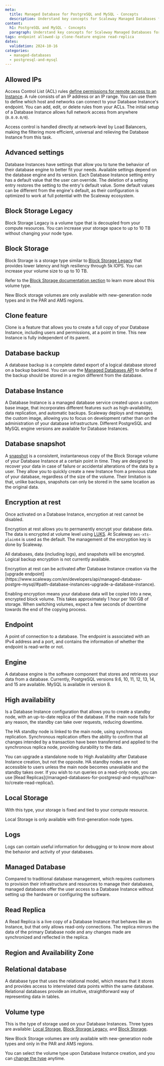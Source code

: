 ```yaml
---
meta:
  title: Managed Database for PostgreSQL and MySQL - Concepts
  description: Understand key concepts for Scaleway Managed Databases for PostgreSQL and MySQL.
content:
  h1: PostgreSQL and MySQL - Concepts
  paragraph: Understand key concepts for Scaleway Managed Databases for PostgreSQL and MySQL.
tags: endpoint allowed-ip clone-feature engine read-replica
dates:
  validation: 2024-10-16
categories:
  - managed-databases
  - postgresql-and-mysql
---
```


## Allowed IPs

Access Control List (ACL) rules [define permissions for remote access to an Instance](/managed-databases-for-postgresql-and-mysql/how-to/manage-allowed-ip-addresses/). A rule consists of an IP address or an IP range. You can use them to define which host and networks can connect to your Database Instance's endpoint. You can add, edit, or delete rules from your ACLs. The initial setup of a Database Instance allows full network access from anywhere (`0.0.0.0/0`).

Access control is handled directly at network-level by Load Balancers, making the filtering more efficient, universal and relieving the Database Instance from this task.

## Advanced settings

Database Instances have settings that allow you to tune the behavior of their database engine to better fit your needs. Available settings depend on the database engine and its version. Each Database Instance setting entry has a default value that the user can override. The deletion of a setting entry restores the setting to the entry's default value. Some default values can be different from the engine's default, as their configuration is optimized to work at full potential with the Scaleway ecosystem.

## Block Storage Legacy

Block Storage Legacy is a volume type that is decoupled from your compute resources. You can increase your storage space to up to 10 TB without changing your node type.

## Block Storage

Block Storage is a storage type similar to [Block Storage Legacy](#block-storage-legacy) that provides lower latency and high resiliency through 5k IOPS. You can increase your volume size to up to 10 TB.

Refer to the [Block Storage documentation section](/block-storage/concepts/) to learn more about this volume type.

<Message type="note">
  New Block storage volumes are only available with new-generation node types and in the PAR and AMS regions.
</Message>

## Clone feature

Clone is a feature that allows you to create a full copy of your Database Instance, including users and permissions, at a point in time. This new Instance is fully independent of its parent.

## Database backup

A database backup is a complete dated export of a logical database stored on a backup backend. You can use the [Managed Databases API](https://www.scaleway.com/en/developers/api/managed-database-postgre-mysql/#path-backups-create-a-database-backup) to define if the backup should be stored in a region different from the database.

## Database Instance

A Database Instance is a managed database service created upon a custom base image, that incorporates different features such as high-availability, data replication, and automatic backups. Scaleway deploys and manages the custom image, allowing you to focus on development rather than on the administration of your database infrastructure. Different PostgreSQL and MySQL engine versions are available for Database Instances.

## Database snapshot

A [snapshot](/managed-databases-for-postgresql-and-mysql/how-to/manage-snapshots/) is a consistent, instantaneous copy of the Block Storage volume of your Database Instance at a certain point in time. They are designed to recover your data in case of failure or accidental alterations of the data by a user. They allow you to quickly create a new Instance from a previous state of your database, regardless of the size of the volume. Their limitation is that, unlike backups, snapshots can only be stored in the same location as the original data.

## Encryption at rest

<Message type="important">
Once activated on a Database Instance, encryption at rest cannot be disabled.
</Message>

Encryption at rest allows you to permanently encrypt your database data. The data is encrypted at volume level using [LUKS](https://en.wikipedia.org/wiki/Linux_Unified_Key_Setup). At Scaleway `aes-xts-plain64` is used as the default. The management of the encryption key is done by Scaleway.

All databases, data (including logs), and snapshots will be encrypted. Logical backup encryption is not currently available.

<Message type="note">
Encryption at rest can be activated after Database Instance creation via the [upgrade endpoint](https://www.scaleway.com/en/developers/api/managed-database-postgre-mysql/#path-database-instances-upgrade-a-database-instance).
</Message>

Enabling encryption means your database data will be copied into a new, encrypted block volume. This takes approximately 1 hour per 100 GB of storage. When switching volumes, expect a few seconds of downtime towards the end of the copying process.


## Endpoint

A point of connection to a database. The endpoint is associated with an IPv4 address and a port, and contains the information of whether the endpoint is read-write or not.

## Engine

A database engine is the software component that stores and retrieves your data from a database. Currently, PostgreSQL versions 9.6, 10, 11, 12, 13, 14, and 15 are available. MySQL is available in version 8.

## High availability

Is a Database Instance configuration that allows you to create a standby node, with an up-to-date replica of the database. If the main node fails for any reason, the standby can take over requests, reducing downtime.

The HA standby node is linked to the main node, using synchronous replication. Synchronous replication offers the ability to confirm that all changes intended by a transaction have been transferred and applied to the synchronous replica node, providing durability to the data.

<Message type="important">
  You can upgrade a standalone node to High Availability after Database Instance creation, but not the opposite.
</Message>

<Message type="note">
  HA standby nodes are not accessible to users unless the main node becomes unavailable and the standby takes over. If you wish to run queries on a read-only node, you can use [Read Replicas](/managed-databases-for-postgresql-and-mysql/how-to/create-read-replica/).
</Message>

## Local Storage

With this type, your storage is fixed and tied to your compute resource.

<Message type="note">
  Local Storage is only available with first-generation node types.
</Message>

## Logs

Logs can contain useful information for debugging or to know more about the behavior and activity of your databases.

## Managed Database

Compared to traditional database management, which requires customers to provision their infrastructure and resources to manage their databases, managed databases offer the user access to a Database Instance without setting up the hardware or configuring the software.

## Read Replica

A Read Replica is a live copy of a Database Instance that behaves like an Instance, but that only allows read-only connections. The replica mirrors the data of the primary Database node and any changes made are synchronized and reflected in the replica.

## Region and Availability Zone

<Macro id="region-and-az" />

## Relational database

A database type that uses the relational model, which means that it stores and provides access to interrelated data points within the same database. Relational databases provide an intuitive, straightforward way of representing data in tables.

## Volume type

This is the type of storage used on your Database Instances. Three types are available: [Local Storage](#local-storage), [Block Storage Legacy](#block-storage-legacy), and [Block Storage](#block-storage-low-latency).

<Message type="note">
  New Block Storage volumes are only available with new-generation node types and only in the PAR and AMS regions.
</Message>

You can select the volume type upon Database Instance creation, and you can [change the type](/managed-databases-for-postgresql-and-mysql/how-to/change-volume-type/) anytime.